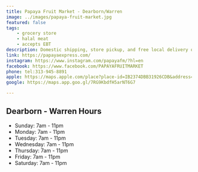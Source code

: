 ```yaml
---
title: Papaya Fruit Market - Dearborn/Warren
image: ../images/papaya-fruit-market.jpg
featured: false
tags:
    - grocery store
    - halal meat
    - accepts EBT
description: Domestic shipping, store pickup, and free local delivery on orders above $99
link: https://papayaexpress.com/
instagram: https://www.instagram.com/papayafm/?hl=en
facebook: https://www.facebook.com/PAPAYAFRUITMARKET
phone: tel:313-945-8891
apple: https://maps.apple.com/place?place-id=IB2374DBB31926CDB&address=14615+W+Warren+Ave%2C+Dearborn%2C+MI++48126%2C+United+States&coordinate=42.3434389%2C-83.1869083&name=Papaya+Fruit+Market&_provider=9902
google: https://maps.app.goo.gl/7RG9KbdfH5arNT6G7

---
```


## Dearborn - Warren Hours

- Sunday: 7am - 11pm
- Monday: 7am - 11pm
- Tuesday: 7am - 11pm
- Wednesday: 7am - 11pm
- Thursday: 7am - 11pm
- Friday: 7am - 11pm
- Saturday: 7am - 11pm
